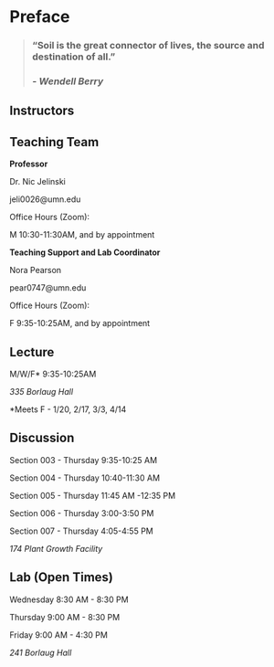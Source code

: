 # Preface {.unnumbered}

> ### **"Soil is the great connector of lives, the source and destination of all."**
>
> ### *- Wendell Berry*

## Instructors

::: callout-note
## Teaching Team

**Professor**

Dr. Nic Jelinski

jeli0026\@umn.edu

Office Hours (Zoom):

M 10:30-11:30AM, and by appointment

**Teaching Support and Lab Coordinator**

Nora Pearson

pear0747\@umn.edu

Office Hours (Zoom):

F 9:35-10:25AM, and by appointment
:::

## Lecture

M/W/F\* 9:35-10:25AM

*335 Borlaug Hall*

\*Meets F - 1/20, 2/17, 3/3, 4/14

## Discussion

Section 003 - Thursday 9:35-10:25 AM

Section 004 - Thursday 10:40-11:30 AM

Section 005 - Thursday 11:45 AM -12:35 PM

Section 006 - Thursday 3:00-3:50 PM

Section 007 - Thursday 4:05-4:55 PM

*174 Plant Growth Facility*

## Lab (Open Times) {#sec-labhours}

Wednesday 8:30 AM - 8:30 PM

Thursday 9:00 AM - 8:30 PM

Friday 9:00 AM - 4:30 PM

*241 Borlaug Hall*
